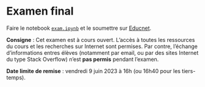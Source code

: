 # Examen final

Faire le notebook [`exam.ipynb`](notebooks/exam.ipynb) et le soumettre sur [Educnet](https://educnet.enpc.fr/mod/assign/view.php?id=58327).

**Consigne** : Cet examen est à cours ouvert. L'accès à toutes les ressources du cours et les recherches sur Internet sont permises.
Par contre, l'échange d'informations entres élèves (notamment par email, ou par des sites Internet du type Stack Overflow) n'est **pas permis** pendant l'examen.

**Date limite de remise** : vendredi 9 juin 2023 à 16h (ou 16h40 pour les tiers-temps).

